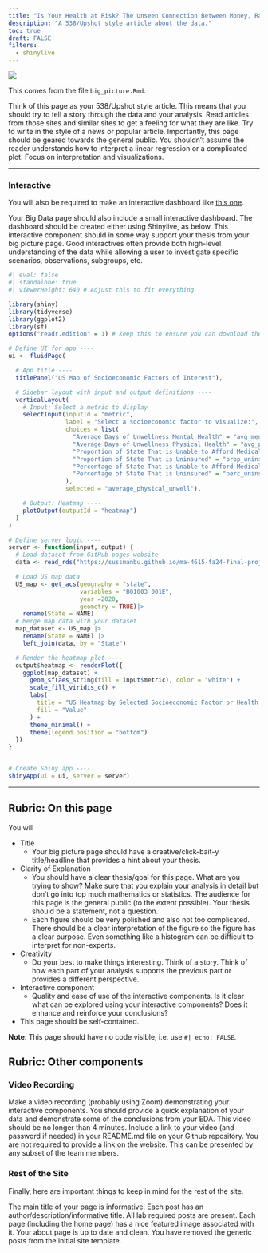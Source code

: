 ```yaml
---
title: "Is Your Health at Risk? The Unseen Connection Between Money, Race, and Where You Live"
description: "A 538/Upshot style article about the data."
toc: true
draft: FALSE
filters:
  - shinylive
---
```


![](images/The_Big_Picture_2.jpeg)

This comes from the file `big_picture.Rmd`.

Think of this page as your 538/Upshot style article. This means that you should try to tell a story through the data and your analysis. Read articles from those sites and similar sites to get a feeling for what they are like. Try to write in the style of a news or popular article. Importantly, this page should be geared towards the general public. You shouldn't assume the reader understands how to interpret a linear regression or a complicated plot. Focus on interpretation and visualizations.

------------------------------------------------------------------------

### Interactive

You will also be required to make an interactive dashboard like [this one](/flex/flex.html).

Your Big Data page should also include a small interactive dashboard. The dashboard should be created either using Shinylive, as below. This interactive component should in some way support your thesis from your big picture page. Good interactives often provide both high-level understanding of the data while allowing a user to investigate specific scenarios, observations, subgroups, etc.

```r
#| eval: false
#| standalone: true
#| viewerHeight: 640 # Adjust this to fit everything

library(shiny)
library(tidyverse)
library(ggplot2)
library(sf)
options("readr.edition" = 1) # keep this to ensure you can download the data

# Define UI for app ----
ui <- fluidPage(

  # App title ----
  titlePanel("US Map of Socioeconomic Factors of Interest"),

  # Sidebar layout with input and output definitions ----
  verticalLayout(
    # Input: Select a metric to display
    selectInput(inputId = "metric",
                label = "Select a socioeconomic factor to visualize:",
                choices = list(
                  "Average Days of Unwellness Mental Health" = "avg_ment_unwell_days",
                  "Average Days of Unwellness Physical Health" = "avg_physical_unwell_days",
                  "Proportion of State That is Unable to Afford Medical Costs" = "prop_cannot_afford",
                  "Proportion of State That is Uninsured" = "prop_uninsured",
                  "Percentage of State That is Unable to Afford Medical Costs" = "perc_cannot_afford",
                  "Percentage of State That is Uninsured" = "perc_uninsured"
                ),
                selected = "average_physical_unwell"),

    # Output: Heatmap ----
    plotOutput(outputId = "heatmap")
  )
)

# Define server logic ----
server <- function(input, output) {
  # Load dataset from GitHub pages website
  data <- read_rds("https://sussmanbu.github.io/ma-4615-fa24-final-project-group-6/shinydataset/shiny_table.rds")

  # Load US map data
  US_map <- get_acs(geography = "state",
                    variables = "B01003_001E",
                    year =2020,
                    geometry = TRUE)|>
    rename(State = NAME)
  # Merge map data with your dataset
  map_dataset <- US_map |>
    rename(State = NAME) |>  
    left_join(data, by = "State")

  # Render the heatmap plot ----
  output$heatmap <- renderPlot({
    ggplot(map_dataset) +
      geom_sf(aes_string(fill = input$metric), color = "white") +
      scale_fill_viridis_c() +
      labs(
        title = "US Heatmap by Selected Socioeconomic Factor or Health Status",
        fill = "Value"
      ) +
      theme_minimal() +
      theme(legend.position = "bottom")
  })
}


# Create Shiny app ----
shinyApp(ui = ui, server = server)

```

------------------------------------------------------------------------

## Rubric: On this page

You will

-   Title
    -   Your big picture page should have a creative/click-bait-y title/headline that provides a hint about your thesis.
-   Clarity of Explanation
    -   You should have a clear thesis/goal for this page. What are you trying to show? Make sure that you explain your analysis in detail but don't go into top much mathematics or statistics. The audience for this page is the general public (to the extent possible). Your thesis should be a statement, not a question.
    -   Each figure should be very polished and also not too complicated. There should be a clear interpretation of the figure so the figure has a clear purpose. Even something like a histogram can be difficult to interpret for non-experts.
-   Creativity
    -   Do your best to make things interesting. Think of a story. Think of how each part of your analysis supports the previous part or provides a different perspective.
-   Interactive component
    -   Quality and ease of use of the interactive components. Is it clear what can be explored using your interactive components? Does it enhance and reinforce your conclusions?
-   This page should be self-contained.

**Note**: This page should have no code visible, i.e. use `#| echo: FALSE`.

## Rubric: Other components

### Video Recording

Make a video recording (probably using Zoom) demonstrating your interactive components. You should provide a quick explanation of your data and demonstrate some of the conclusions from your EDA. This video should be no longer than 4 minutes. Include a link to your video (and password if needed) in your README.md file on your Github repository. You are not required to provide a link on the website. This can be presented by any subset of the team members.

### Rest of the Site

Finally, here are important things to keep in mind for the rest of the site.

The main title of your page is informative. Each post has an author/description/informative title. All lab required posts are present. Each page (including the home page) has a nice featured image associated with it. Your about page is up to date and clean. You have removed the generic posts from the initial site template.
